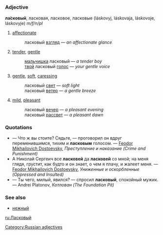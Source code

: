 =={{ru}}==
[[Category:Russian adjectives]]
===Adjective===
'''ла́сковый''', ласковая, ласковое, ласковые (láskovyj, láskovaja, láskovoje, láskovyje) ''m/f/n/pl''

# [[affectionate]]
#: ласковый [[взгляд]] — ''an affectionate glance''
# [[tender]], [[gentle]]
#: [[мальчишка]] ласковый — ''a tender boy''
#: [[твой]] ласковый [[голос]] — ''your gentle voice''
# [[gentle]], [[soft]], [[caress]]ing
#: ласковый [[свет]] — ''soft light''
#: ласковый [[ветер]] — ''a gentle breeze''
# [[mild]], [[pleasant]]
#: ласковый [[вечер]] — ''a pleasant evening''
#: ласковый [[рассвет]] — ''a pleasant dawn''

===Quotations===
* — Что ж вы стоите? Сядьте, — проговорил он вдруг переменившимся, тихим и '''ласковым''' голосом. — [[Feodor Mikhailovich Dostoevsky]], ''Преступление и наказание (Crime and Punishment)''
* А Николай Сергеич все '''ласковей''' да '''ласковей''' со мной; на меня глядя, грустит, как будто и он знает, о чем я плачу, и жалеет меня. — [[Feodor Mikhailovich Dostoevsky]], ''Униженные и оскорбленные (Oppressed and Insulted)''
* — Ты  чего, милый, явился? — спросил '''ласковый''', спокойный мужик. — Andrei Platonov, ''Котлован (The Foundation Pit)''

===See also===
*[[нежный]]

[[ru:Ласковый]]